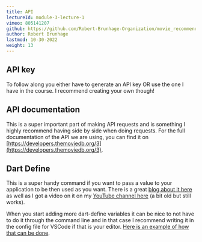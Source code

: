 ```yaml
---
title: API
lectureId: module-3-lecture-1
vimeo: 805141207
github: https://github.com/Robert-Brunhage-Organization/movie_recommendation_app_course/commits/main
author: Robert Brunhage
lastmod: 10-30-2022
weight: 13
---
```


## API key

To follow along you either have to generate an API key OR use the one I have in the course. I recommend creating your own though!

  

## API documentation

This is a super important part of making API requests and is something I highly recommend having side by side when doing requests. For the full documentation of the API we are using, you can find it on [https://developers.themoviedb.org/3](https://developers.themoviedb.org/3).

  

## Dart Define

This is a super handy command if you want to pass a value to your application to be then used as you want. There is a great [blog about it here](https://itnext.io/flutter-1-17-no-more-flavors-no-more-ios-schemas-command-argument-that-solves-everything-8b145ed4285d) as well as I got a video on it on my [YouTube channel here](https://www.youtube.com/watch?v=BbRBV6MvLqE) (a bit old but still works).

  

When you start adding more dart-define variables it can be nice to not have to do it through the command line and in that case I recommend writing it in the config file for VSCode if that is your editor. [Here is an example of how that can be done](https://dartcode.org/docs/using-dart-define-in-flutter/).
